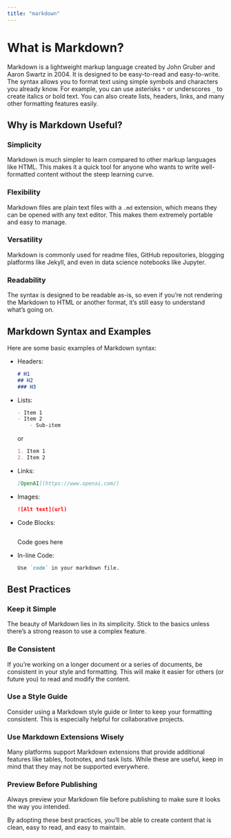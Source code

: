 ```yaml
---
title: "markdown"
---
```


# What is Markdown?

Markdown is a lightweight markup language created by John Gruber and Aaron Swartz in 2004. It is designed to be easy-to-read and easy-to-write. The syntax allows you to format text using simple symbols and characters you already know. For example, you can use asterisks `*` or underscores `_` to create italics or bold text. You can also create lists, headers, links, and many other formatting features easily.

## Why is Markdown Useful?

### Simplicity

Markdown is much simpler to learn compared to other markup languages like HTML. This makes it a quick tool for anyone who wants to write well-formatted content without the steep learning curve.

### Flexibility

Markdown files are plain text files with a `.md` extension, which means they can be opened with any text editor. This makes them extremely portable and easy to manage.

### Versatility

Markdown is commonly used for readme files, GitHub repositories, blogging platforms like Jekyll, and even in data science notebooks like Jupyter.

### Readability

The syntax is designed to be readable as-is, so even if you're not rendering the Markdown to HTML or another format, it's still easy to understand what's going on.

## Markdown Syntax and Examples

Here are some basic examples of Markdown syntax:

-   Headers:

    ``` markdown
    # H1
    ## H2
    ### H3
    ```

-   Lists:

    ``` markdown
    - Item 1
    - Item 2
        - Sub-item
    ```

    or

    ``` markdown
    1. Item 1
    2. Item 2
    ```

-   Links:

    ``` markdown
    [OpenAI](https://www.openai.com/)
    ```

-   Images:

    ``` markdown
    ![Alt text](url)
    ```

-   Code Blocks:

    ```         
    ```

    Code goes here

-   In-line Code:

    ``` markdown
    Use `code` in your markdown file.
    ```

## Best Practices

### Keep it Simple

The beauty of Markdown lies in its simplicity. Stick to the basics unless there's a strong reason to use a complex feature.

### Be Consistent

If you're working on a longer document or a series of documents, be consistent in your style and formatting. This will make it easier for others (or future you) to read and modify the content.

### Use a Style Guide

Consider using a Markdown style guide or linter to keep your formatting consistent. This is especially helpful for collaborative projects.

### Use Markdown Extensions Wisely

Many platforms support Markdown extensions that provide additional features like tables, footnotes, and task lists. While these are useful, keep in mind that they may not be supported everywhere.

### Preview Before Publishing

Always preview your Markdown file before publishing to make sure it looks the way you intended.

By adopting these best practices, you'll be able to create content that is clean, easy to read, and easy to maintain.
